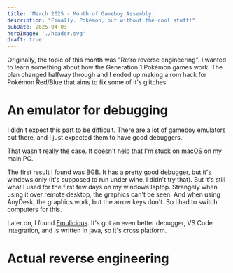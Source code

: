 ```yaml
---
title: 'March 2025 - Month of Gameboy Assembly'
description: "Finally. Pokémon, but without the cool stuff!"
pubDate: 2025-04-03
heroImage: './header.svg'
draft: true
---
```


Originally, the topic of this month was "Retro reverse engineering". I wanted to learn something
about how the Generation 1 Pokémon games work. The plan changed halfway through and I ended up
making a rom hack for Pokémon Red/Blue that aims to fix some of it's glitches.

# An emulator for debugging

I didn't expect this part to be difficult. There are a lot of gameboy emulators out there, and I
just expected them to have good debuggers.

That wasn't really the case. It doesn't help that I'm stuck on macOS on my main PC.

The first result I found was [BGB](https://bgb.bircd.org). It has a pretty good debugger, but it's
windows only (It's supposed to run under wine, I didn't try that). But it's still what I used for
the first few days on my windows laptop. Strangely when using it over remote desktop, the graphics
can't be seen. And when using AnyDesk, the graphics work, but the arrow keys don't. So I had to
switch computers for this.

Later on, I found [Emulicious](https://emulicious.net). It's got an even better debugger, VS Code
integration, and is written in java, so it's cross platform.

# Actual reverse engineering


